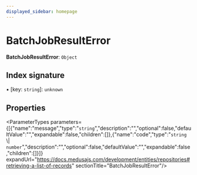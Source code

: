 ```yaml
---
displayed_sidebar: homepage
---
```



# BatchJobResultError

 **BatchJobResultError**: `Object`

## Index signature

▪ [key: `string`]: `unknown`

## Properties

<ParameterTypes parameters={[{"name":"message","type":"`string`","description":"","optional":false,"defaultValue":"","expandable":false,"children":[]},{"name":"code","type":"`string` \\| `number`","description":"","optional":false,"defaultValue":"","expandable":false,"children":[]}]} expandUrl="https://docs.medusajs.com/development/entities/repositories#retrieving-a-list-of-records" sectionTitle="BatchJobResultError"/>
